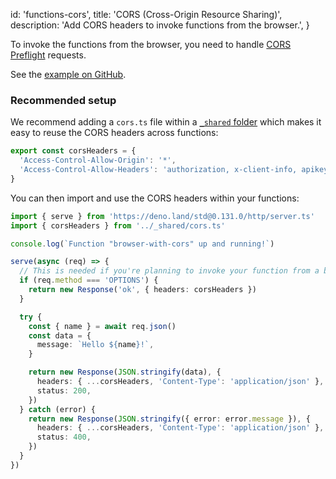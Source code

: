 
  id: 'functions-cors',
  title: 'CORS (Cross-Origin Resource Sharing)',
  description: 'Add CORS headers to invoke functions from the browser.',
}

To invoke the functions from the browser, you need to handle [CORS Preflight](https://developer.mozilla.org/en-US/docs/Glossary/Preflight_request) requests.

See the [example on GitHub](https://github.com/supabase/supabase/blob/master/examples/edge-functions/supabase/functions/browser-with-cors/index.ts).

### Recommended setup

We recommend adding a `cors.ts` file within a [`_shared` folder](/docs/guides/functions/quickstart#organizing-your-edge-functions) which makes it easy to reuse the CORS headers across functions:

```ts cors.ts
export const corsHeaders = {
  'Access-Control-Allow-Origin': '*',
  'Access-Control-Allow-Headers': 'authorization, x-client-info, apikey, content-type',
}
```

You can then import and use the CORS headers within your functions:

```ts index.ts
import { serve } from 'https://deno.land/std@0.131.0/http/server.ts'
import { corsHeaders } from '../_shared/cors.ts'

console.log(`Function "browser-with-cors" up and running!`)

serve(async (req) => {
  // This is needed if you're planning to invoke your function from a browser.
  if (req.method === 'OPTIONS') {
    return new Response('ok', { headers: corsHeaders })
  }

  try {
    const { name } = await req.json()
    const data = {
      message: `Hello ${name}!`,
    }

    return new Response(JSON.stringify(data), {
      headers: { ...corsHeaders, 'Content-Type': 'application/json' },
      status: 200,
    })
  } catch (error) {
    return new Response(JSON.stringify({ error: error.message }), {
      headers: { ...corsHeaders, 'Content-Type': 'application/json' },
      status: 400,
    })
  }
})
```


